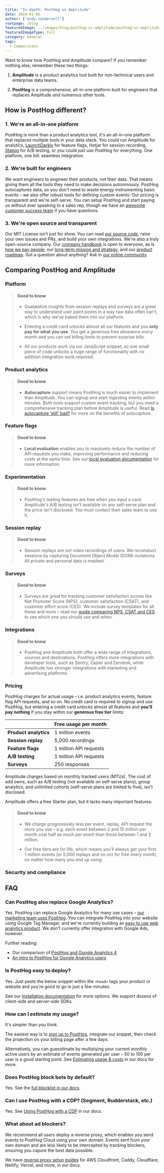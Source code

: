 ```yaml
---
title: "In-depth: PostHog vs Amplitude"
date: 2024-01-05
author: ["andy-vandervell"]
rootpage: /blog
featuredImage: ../images/blog/posthog-vs-amplitude/posthog-vs-amplitude.jpg
featuredImageType: full
category: General
tags:
  - Comparisons
---
```



Want to know how PostHog and Amplitude compare? If you remember nothing else, remember these two things:

1. **Amplitude** is a product analytics tool built for non-technical users and enterprise data teams.

2. **PostHog** is a comprehensive, all-in-one platform built for engineers that replaces Amplitude _and_ numerous other tools.

## How is PostHog different?

### 1. We're an all-in-one platform

PostHog is more than a product analytics tool, it's an all-in-one platform that replaces multiple tools in your data stack. You could run Amplitude for analytics, [LaunchDarkly](/blog/posthog-vs-launchdarkly) for feature flags, Hotjar for session recording, [Statsig](/blog/posthog-vs-statsig) for A/B testing, or you could just use PostHog for everything. One platform, one bill: seamless integration.

### 2. We're built for engineers

We want engineers to engineer their products, not their data. That means giving them all the tools they need to make decisions autonmously. PostHog autocaptures data, so you don't need to waste energy instrumenting basic events – we also offer robust tools for defining custom events. Our pricing is transparent and we're self-serve. You can setup PostHog and start paying us without ever speaking to a sales rep, though we have an [awesome customer success team](/contact-sales) if you have questions.

### 3. We're open source and transparent

Our MIT License isn’t just for show. You can read [our source code](https://github.com/PostHog/posthog), raise your own issues and PRs, and build your own integrations. We're also a truly open-source company. Our [company handbook](/handbook) is open to everyone, as is [how we pay people](/handbook/people/compensation), our [long-term mission and strategy](/handbook/why-does-posthog-exist), and our [product roadmap](/roadmap). Got a question about anything? Ask in [our online community](/questions).

## Comparing PostHog and Amplitude

### Platform

<ComparisonTable column1="PostHog" column2="Amplitude">
  <ComparisonRow column1={true} column2={true} feature="Product analytics" description="Track events and conversion, analyze user behavior" />
  <ComparisonRow column1="Beta" column2={false} feature="Web analytics" description="Easy to use analytics for marketing websites" />
  <ComparisonRow column1={true} column2={false} feature="Session replay" description="Watch real users use your product, diagnose bugs" />
  <ComparisonRow column1={true} column2={true} feature="Feature flags" description="Roll out features safely, toggle features for cohorts or individuals" />
  <ComparisonRow column1={true} column2={true} feature="Experiments" description="Run tests on new features, optimize conversion funnels" />
  <ComparisonRow column1={true} column2={false} feature="User surveys" description="Collect and analyze feedback, run NPS and PMF surveys " />
  <ComparisonRow column1="Beta" column2={true} feature="Customer data platform" description="Sync data with third-party tools" />
  <ComparisonRow column1="Beta" column2={false} feature="Data warehouse" description="A single source for all your important data" />
  <ComparisonRow column1={true} column2={false} feature="Heatmaps" description="Visualize where users click in your app or website" />
  <ComparisonRow column1={true} column2={true} feature="Notebooks" description="Ad-hoc analysis and collaboration" />
  <ComparisonRow column1={true} column2={false} feature="Dark mode" description="Choose between light and dark UI" />
  <ComparisonRow column1={true} column2={false} feature="Open source" description="Build your own apps and contribute code" />
</ComparisonTable>

> #### Good to know
>
> - Qualatative insights from session replays and surveys are a great way to understand user paint points in a way raw data often can't, which is why we've baked them into our platform.
> 
> - Entering a credit card unlocks almost all our features and you **only pay for what you use**. You get a generous free allowance _every_ month and you can set billing limits to prevent surprise bills.
>
> - All our products work via our JavaScript snippet, so one small piece of code unlocks a huge range of functionality with no addition integration work required.

### Product analytics

<ComparisonTable column1="PostHog" column2="Amplitude">
  <ComparisonRow column1="1 million events, unlimited insights" column2="100k monthly tracked users, 10 saved insights" feature="Free usage" description="How much free usage do you get each month?" />
  <ComparisonRow column1={true} column2={false} feature="Autocapture" description="Capture events without manual logging" />
  <ComparisonRow column1={true} column2={false} feature="Query editor" description="Write your own queries in SQL" />
  <ComparisonRow column1={true} column2={true} feature="Dashboards" description="Combine insights into shareable dashboards" />
  <ComparisonRow column1={true} column2={true} feature="Graphs and trends" description="Build custom insights and visualizations" />
  <ComparisonRow column1={true} column2={true} feature="Funnels" description="Track users through a sequence of events" />
  <ComparisonRow column1={true} column2={true} feature="Retention" description="Visualize which users stay, for how long" />
  <ComparisonRow column1={true} column2={true} feature="User paths" description="Track user flows and where they drop-off" />
  <ComparisonRow column1={true} column2={true} feature="Cohorts" description="Combine users based on properties and events for group analysis" />
  <ComparisonRow column1={true} column2={true} feature="Group analytics" description="Track metrics at a company and account level" />
  <ComparisonRow column1={true} column2={true} feature="Lifecycle analysis" description="Understand who is dormant, churning, and thriving" />
  <ComparisonRow column1={true} column2={true} feature="Stickiness insights" description="See how many times users perform an event in a period of time." />
  <ComparisonRow column1={true} column2={true} feature="Custom formulas" description="Use formulas to calculate unique insights" />
</ComparisonTable>

> #### Good to know
>
> - **Autocapture** support means PostHog is much easier to implement than Amplitude. You can signup and start ingesting events within minutes. Both tools support custom event tracking, but you need a comprehensive tracking plan before Amplitude is useful. Read [Is autocapture ‘still’ bad?](/blog/is-autocapture-still-bad) for more on the benefits of autocapture.

### Feature flags

<ComparisonTable column1="PostHog" column2="Amplitude">
  <ComparisonRow column1="1 million API requests" column2="100k tracked users" feature="Free usage" description="How much free usage do you get each month?" />
  <ComparisonRow column1={true} column2={true} feature="Boolean flags" description="Simple flags returning true or flag" />
  <ComparisonRow column1={true} column2={true} feature="Multivariate flags" description="Flags with multiple customizable values" />
  <ComparisonRow column1={true} column2={true} feature="Payloads" description="Flags with string, number, or JSON payloads" />
  <ComparisonRow column1={true} column2={true} feature="Local evalution" description="Store flag definitions locally" />
  <ComparisonRow column1={true} column2={true} feature="Percentage rollouts" description="Target percentages of a group" />
  <ComparisonRow column1={true} column2={true} feature="Custom targeting" description="Target users based on user properties, custom contexts" />
  <ComparisonRow column1="Beta" column2={false} feature="Scheduling" description="Schedule flags to turn on or off" />
  <ComparisonRow column1="Partial" column2={false} feature="Environments" description="Manage flags for dev, stage, prod" />
  <ComparisonRow column1={true} column2={true} feature="Bootstrapping" description="Flags available on frontend application load" />
  <ComparisonRow column1={true} column2={false} feature="Early access" description="Manage betas, test features" />
</ComparisonTable>

> #### Good to know
>
> - **Local evaluation** enables you to massively reduce the number of API requests you make, improving performance and reducing costs at the same time. See our [local evaluation documentation](/docs/feature-flags/local-evaluation) for more information.

### Experimentation

<ComparisonTable column1="PostHog" column2="Amplitude">
  <ComparisonRow column1="1 million API requests" column2="None" feature="Free usage" description="How much free usage do you get each month?" />
  <ComparisonRow column1={true} column2={true} feature="Custom goals" description="Customize metrics that a test tracks" />
  <ComparisonRow column1={true} column2={true} feature="Secondary metrics" description="Monitor impact on unrelated metrics" />
  <ComparisonRow column1={true} column2={true} feature="Split testing" description="Split participants into groups" />
  <ComparisonRow column1={true} column2={true} feature="Multivariate (A/B/n) testing" description="Test multiple variants of a change" />
  <ComparisonRow column1={true} column2={true} feature="Statistical significance" description="Automatically checks for statistical significance" />
  <ComparisonRow column1={true} column2={false} feature="Recommended run time" description="Automatically calculate the recommended run time and sample size" />
  <ComparisonRow column1="Partial" column2={true} feature="Holdout testing" description="Withhold multiple features to measure cumulative impact" />
  <ComparisonRow column1="Bayesian" column2="Sequential" feature="Statistics engine" description="How the results of an experiment are calculated" />
</ComparisonTable>

> #### Good to know
>
> - PostHog's testing features are free when you input a card. Amplitude's A/B testing isn't available on any self-serve plan and the price isn't disclosed. You must contact their sales team to use it.

### Session replay

<ComparisonTable column1="PostHog" column2="Amplitude">
  <ComparisonRow column1="5,000 recordings" column2="n/a" feature="Free usage" description="How much free usage do you get each month?" />
  <ComparisonRow column1={true} column2="n/a" feature="Web app recordings" description="Capture recordings from single-page apps" />
  <ComparisonRow column1={Beta} column2="n/a" feature="Mobile app recordings" description="Capture recordings in iOS and Android apps" />
  <ComparisonRow column1={true} column2="n/a" feature="Identity detection" description="Link recordings to user IDs" />
  <ComparisonRow column1={true} column2="n/a" feature="Console logs" description="Capture extra content from a users’ browser environment" />
  <ComparisonRow column1={true} column2="n/a" feature="Playlists" description="Sort recordings into static and dynamic playlists" />
  <ComparisonRow column1={true} column2="n/a" feature="Performance monitoring" description="Track network events within a session" />
  <ComparisonRow column1={true} column2="n/a" feature="Privacy masking" description="Censor personal information from playback" />
  <ComparisonRow column1={true} column2="n/a" feature="Conditional recording" description="Only capture the sessions you want" />
  <ComparisonRow column1={true} column2="n/a" feature="DOM explorer" description="Explore an interactive snapshot of replays" />
  <ComparisonRow column1={true} column2="n/a" feature="Export recordings" description="Save important recordings offline" />
  <ComparisonRow column1={true} column2="n/a" feature="Minimum duration" description="Only record sessions longer than the minimum duration" />
  <ComparisonRow column1={true} column2="n/a" feature="Sample recorded sessions" description="Restrict the percentage of sessions that will be recorded" />
  <ComparisonRow column1={true} column2="n/a" feature="Record via feature flag" description="Only record sessions for users that have the flag enabled" />
</ComparisonTable>

> #### Good to know
>
> - Session replays are _not_ video recordings of users. We reconstuct sessions by capturing Document Object Model (DOM) mutations. All private and personal data is masked. 

### Surveys

<ComparisonTable column1="PostHog" column2="Amplitude">
  <ComparisonRow column1="250" column2="n/a" feature="Free usage" description="How much free usage do you get each month?" />
  <ComparisonRow column1={true} column2="n/a" feature="Open text" description="Free text answers and feedback" />
  <ComparisonRow column1={true} column2="n/a" feature="Product rating" description="Rank using emojis or number" />
  <ComparisonRow column1={true} column2="n/a" feature="Single choice" description="Select one answer from multiple" />
  <ComparisonRow column1={true} column2="n/a" feature="Multiple choice" description="Select more than one answer from multiple" />
  <ComparisonRow column1={true} column2="n/a" feature="NPS surveys" description="Net Promoter Score survey template" />
  <ComparisonRow column1={true} column2="n/a" feature="PMF surveys" description="Product-market fit survey template" />
  <ComparisonRow column1={true} column2="n/a" feature="User property targeting" description="Target users based on any of their user properties" />
  <ComparisonRow column1={true} column2="n/a" feature="Custom colors & positioning" description="Customize the colors of your surveys to match your brand" />
  <ComparisonRow column1={true} column2="n/a" feature="Custom HTML" description="Add custom HTML to your survey text" />
  <ComparisonRow column1={true} column2="n/a" feature="API mode" description="Create surveys via the API" />
</ComparisonTable>

> #### Good to know
> - Surveys are great for tracking customer satisfaction scores like Net Promoter Score (NPS), customer satisfaction (CSAT), and customer effort score (CES). We include survey templates for all these and more – read our [guide comparing NPS, CSAT and CES](/product-engineers/nps-vs-csat-vs-ces) to see which one you should use and when.  

### Integrations

<ComparisonTable column1="PostHog" column2="Amplitude">
   <ComparisonRow column1={true} column2={true} feature="Imports" description="Import data from data warehouses and other sources" />
   <ComparisonRow column1={true} column2={true} feature="Exports" description="Export data to data warehouses other destinations" />
   <ComparisonRow column1={true} column2={true} feature="Segment" description="Send events via Segment" />   
   <ComparisonRow column1={true} column2={false} feature="Zapier" description="Trigger Zapier automations" />
   <ComparisonRow column1={true} column2={false} feature="Sentry" description="Connect to Sentry data" />
   <ComparisonRow column1={true} column2={false} feature="Zendesk" description="Two-way integration for customer support" />
   <ComparisonRow column1={true} column2={true} feature="Slack" description="Alerts for Slack" />
   <ComparisonRow column1={true} column2={true} feature="Microsoft Teams" description="Alerts for Microsoft Teams" />
   <ComparisonRow column1={true} column2={false} feature="Community integrations" description="Build your own integration" />
   <ComparisonRow column1={false} column2={true} feature="Google Ads" description="Import ROI data from Google Ads" />   
</ComparisonTable>

> #### Good to know
>
> - PostHog and Amplitude both offer a wide range of integrations, sources and destinations. PostHog offers more integrations with developer tools, such as Sentry, Zapier and Zendesk, while Amplitude has stronger integrations with marketing and advertising platforms.

### Pricing

PostHog charges for actual usage – i.e. product analytics events, feature flag API requests, and so on. No credit card is required to signup and use PostHog, but entering a credit card unlocks almost all features and **you'll pay nothing** if you stay within our **generous free tier** limits:

|                       | **Free usage per month** 
|-----------------------|--------------------------
| **Product analytics** | 1 million events        
| **Session replay**    | 5,000 recordings         
| **Feature flags**     | 1 million API requests
| **A/B testing**       | 1 million API requests  
| **Surveys**           | 250 responses            

Amplitude charges based on monthly tracked users (MTUs). The cost of add owns, such as A/B testing (not available on self-serve plans), group analytics, and unlimited cohorts (self-serve plans are limited to five), isn't disclosed. 

Amplitude offers a free Starter plan, but it lacks many important features:

<ComparisonTable column1="PostHog" column2="Amplitude">
   <ComparisonRow column1="1 million events" column2="50k tracked users" feature="Free usage" description="Free tier usage each month" />
   <ComparisonRow column1="Unlimited" column2="10 only" feature="Saved insights" description="Number of you charts you can create" />   
   <ComparisonRow column1="Unlimited" column2="1 only" feature="Notebooks" description="Collaborate on ad hoc analysis" /> 
   <ComparisonRow column1={true} column2={false} feature="Custom events" description="Create custom tracking events" />
   <ComparisonRow column1={true} column2={false} feature="Formulas" description="Create custom insights using formulas" />
   <ComparisonRow column1={true} column2={false} feature="Feature flags" description="Release and control features" />
   <ComparisonRow column1={true} column2={false} feature="A/B testing" description="Run tests on users and groups" />
</ComparisonTable>

> #### Good to know
>
> - We charge progressively less per event, replay, API request the more you use – e.g. each event between 2 and 15 million per month cost half as much per event than those between 1 and 2 million.  
>
> - Our free tiers are for life, which means you'll always get your first 1 million events (or 5,000 replays and so on) for free every month, no matter how many you end up using.

### Security and compliance

<ComparisonTable column1="PostHog" column2="Statsig">
  <ComparisonRow column1={true} column2={true} feature="User privacy options" description="Anonymize users, drop personal data" />
  <ComparisonRow column1={true} column2={true} feature="History, audit logs" description="Manage and view flag edits and related users" />
  <ComparisonRow column1={true} column2={true} feature="GDPR-ready" description="Can be compliant with GDPR" />
  <ComparisonRow column1={false} column2={true} feature="HIPAA-ready" description="Can be compliant with HIPAA" />
  <ComparisonRow column1={true} column2={true} feature="SOC 2" description="SOC 2 security certification" />
  <ComparisonRow column1={true} column2={true} feature="2FA" description="Enforce login with two-factor authentication" />
  <ComparisonRow column1="Enterprise" column2="Enterprise" feature="SAML/SSO" description="Use SAML or single sign-on authentication" />
</ComparisonTable>

## FAQ

### Can PostHog also replace Google Analytics?

Yes. PostHog can replace Google Analytics for many use cases – [our marketing team uses PostHog](/blog/posthog-marketing). You can integrate PostHog into your website using Google Tag Manager, and we're currently building an [easy to use web analytics product](/docs/web-analytics). We don't currently offer integration with Google Ads, however.

Further reading:
- Our comparison of [PostHog and Google Analytics 4](/blog/posthog-vs-ga4)
- [An intro to PostHog for Google Analytics users](/blog/google-analytics-to-posthog)

### Is PostHog easy to deploy?

Yes. Just paste the below snippet within the `<head>` tags your product or website and you're good to go in just a few minutes:

<Snippet />

See our [installation documentation](/docs/getting-started/install) for more options. We support dozens of client-side and server-side SDKs.

### How can I estimate my usage?

It's simpler than you think. 

The easiest way is to [sign up to PostHog](https://us.posthog.com/signup), integrate our snippet, then check the projection on your billing page after a few days.

Alternatively, you can guesstimate by multiplying your current monthly active users by an estimate of events generated per user – 50 to 100 per user is a good starting point. See [Estimating usage & costs](/docs/billing/estimating-usage-costs) in our docs for more.

### Does PostHog block bots by default?

Yes. See the [full blocklist in our docs](/troubleshooting#does-posthog-block-bots-by-default).

### Can I use PostHog with a CDP? (Segment, Rudderstack, etc.)

Yes. See [Using PostHog with a CDP](/docs/advanced/cdp) in our docs.

### What about ad blockers?

We recommend all users deploy a reverse proxy, which enables you send events to PostHog Cloud using your own domain. Events sent from your own domain and are less likely to be intercepted by tracking blockers, ensuring you capure the best data possible.

We have [reverse proxy setup guides](/docs/advanced/proxy) for AWS Cloudfront, Caddy, Cloudflare, Netlify, Vercel, and more, in our docs.

<ArrayCTA />